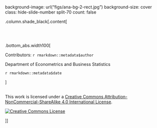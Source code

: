 

background-image: url("figs/ana-bg-2-rect.jpg")
background-size: cover
class: hide-slide-number split-70
count: false

.column.shade_black[.content[

<br><br>



.bottom_abs.width100[

Contributors: `r rmarkdown::metadata$author`

Department of Econometrics and Business Statistics<br>


`r rmarkdown::metadata$date`


]

<br />
This work is licensed under a <a rel="license" href="http://creativecommons.org/licenses/by-nc-sa/4.0/">Creative Commons Attribution-NonCommercial-ShareAlike 4.0 International License</a>.

<a rel="license" href="http://creativecommons.org/licenses/by-nc-sa/4.0/"><img alt="Creative Commons License" style="border-width:0" src="https://i.creativecommons.org/l/by-nc-sa/4.0/88x31.png" /></a>


]]



